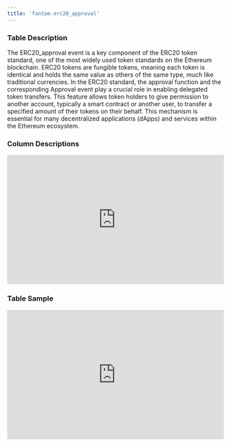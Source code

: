 ```yaml
---
title: 'fantom.erc20_approval'
---
```


### Table Description
The ERC20_approval event is a key component of the ERC20 token standard, one of the most widely used token standards on the Ethereum blockchain. ERC20 tokens are fungible tokens, meaning each token is identical and holds the same value as others of the same type, much like traditional currencies. In the ERC20 standard, the approval function and the corresponding Approval event play a crucial role in enabling delegated token transfers. This feature allows token holders to give permission to another account, typically a smart contract or another user, to transfer a specified amount of their tokens on their behalf. This mechanism is essential for many decentralized applications (dApps) and services within the Ethereum ecosystem.
### Column Descriptions

<div>
    <iframe
        src="http://127.0.0.1:3000/columns/fantom.erc20_approval"
        width="100%"
        height="300px"
        frameBorder="0"
        scrolling="no"
    ></iframe>
</div>

### Table Sample

<div>
    <iframe
        src="http://127.0.0.1:3000/data/fantom.erc20_approval"
        width="100%"
        height="300px"
        frameBorder="0"
        scrolling="no"
    ></iframe>
</div>
